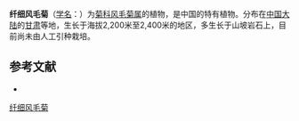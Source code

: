 {{Speciesbox
| name = 纤细风毛菊
| status = 
| status_system = 
| image =
| genus = Saussurea
| species = graciliformis
| authority = Lipsch.
}}

'''纤细风毛菊'''（[[学名|学名]]：{{lang|la|''Saussurea graciliformis''}}）为[[菊科|菊科]][[风毛菊属|风毛菊属]]的植物，是中国的特有植物。分布在[[中国大陆|中国大陆]]的[[甘肃|甘肃]]等地，生长于海拔2,200米至2,400米的地区，多生长于山坡岩石上，目前尚未由人工引种栽培。

== 参考文献 ==
<div class="references-small">
* {{cite web| url =http://www.bioinfo.cn/db05/KmzwSpecies.php?action=view&id=3753| title =纤细风毛菊| work =《中国高等植物数据库全库》| publisher =中国科学院微生物研究所| author =昆明植物研究所| accessdate =2009-02-24| deadurl =yes| archiveurl =https://web.archive.org/web/20160305072158/http://www.bioinfo.cn/db05/KmzwSpecies.php?action=view&id=3753| archivedate =2016-03-05}}
</div>
{{Taxonbar|from=Q15226652}}

[[Category:风毛菊属|纤细风毛菊]]


{{植物小作品}}